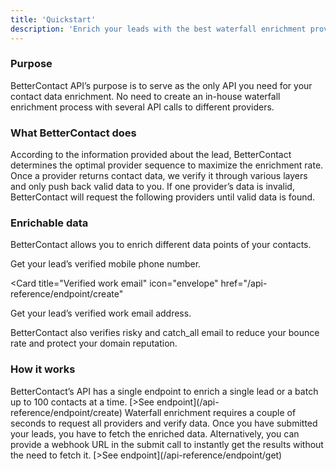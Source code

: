 ```yaml
---
title: 'Quickstart'
description: 'Enrich your leads with the best waterfall enrichment provider within minutes!'
---
```


### Purpose

BetterContact API’s purpose is to serve as the only API you need for your contact data enrichment. No need to create an in-house waterfall enrichment process with several API calls to different providers.

### What BetterContact does

<AccordionGroup>

<Accordion icon="1" title="Request providers in relevant sequence">
 According to the information provided about the lead, BetterContact determines the optimal provider sequence to maximize the enrichment rate.
</Accordion>
<Accordion icon="2" title="Verify the provided contact data">
  Once a provider returns contact data, we verify it through various layers and only push back valid data to you.
</Accordion>
<Accordion icon="3" title="Request providers until valid data is found">
  If one provider’s data is invalid, BetterContact will request the following providers until valid data is found.
</Accordion>

</AccordionGroup>

### Enrichable data

BetterContact allows you to enrich different data points of your contacts.

<CardGroup>

<Card title="Direct phone number" icon="phone" href="/api-reference/endpoint/create">
  Get your lead’s verified mobile phone number.
</Card>

<Card
  title="Verified work email"
  icon="envelope"
  href="/api-reference/endpoint/create"
>
   Get your lead’s verified work email address.
</Card>

</CardGroup>

BetterContact also verifies risky and catch_all email to reduce your bounce rate and protect your domain reputation.

### How it works

<AccordionGroup>
  <Accordion icon="upload" title="Submit your lead(s) to enrich">
    BetterContact’s API has a single endpoint to enrich a single lead or a batch up to 100 contacts at a time. 
    [>See endpoint](/api-reference/endpoint/create)
  </Accordion>
  <Accordion icon="download" title="Fetch results">
    Waterfall enrichment requires a couple of seconds to request all providers and verify data. Once you have submitted your leads, you have to fetch the enriched data. Alternatively, you can provide a webhook URL in the submit call to instantly get the results without the need to fetch it.
    [>See endpoint](/api-reference/endpoint/get)
  </Accordion>
</AccordionGroup>
